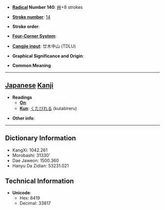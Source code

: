 * '''[[Wiktionary:Chinese radical index| Radical]] Number 140''': [[Wiktionary:Chinese radical index 艸|艸]]+8 strokes

* '''[[Wiktionary:Chinese total strokes index|Stroke number]]''': [[Wiktionary:Chinese total strokes index 14|14]]

* '''Stroke order''': 

* '''[[Wiktionary:Chinese four corner index|Four-Corner System]]''': 

* '''[[Wiktionary:Chinese Cangjie index|Cangjie input]]''': 廿木中山 (TDLU)

* '''Graphical Significance and Origin''': 

* '''Common Meaning'''

----

== [[Japanese]] [[Kanji]] ==

* '''Readings'''
** '''[[On]]''': 
** '''[[Kun]]''': [[くたびれる]] (kutabireru)

* '''Other info''':  

----

== Dictionary Information ==

* KangXi: 1042.261
* Morobashi: 31330'
* Dae Jaweon: 1500.360
* Hanyu Da Zidian: 53231.021

== Technical Information ==

* '''Unicode''':
** Hex: 8419
** Decimal: 33817